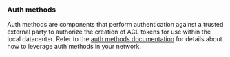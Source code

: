 ### Auth methods

Auth methods are components that perform authentication against a trusted external party to authorize the creation of ACL tokens for use within the local datacenter. Refer to the [auth methods documentation](/consul/docs/secure/acl/auth-method) for details about how to leverage auth methods in your network.
